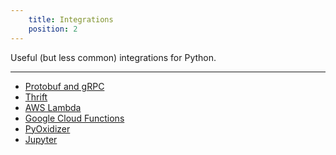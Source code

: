 ```yaml
---
    title: Integrations
    position: 2
---
```


Useful (but less common) integrations for Python.

---

* [Protobuf and gRPC](./protobuf-and-grpc.mdx) 
* [Thrift](./thrift.mdx) 
* [AWS Lambda](./aws-lambda.mdx)
* [Google Cloud Functions](./google-cloud-functions.mdx)
* [PyOxidizer](./pyoxidizer.mdx)
* [Jupyter](./jupyter.mdx)